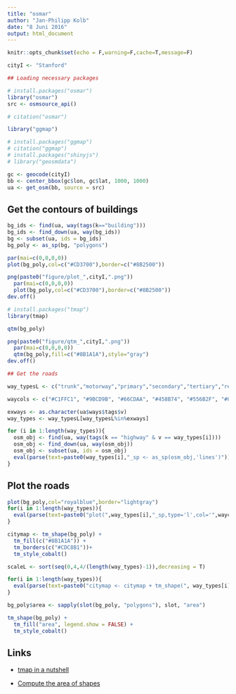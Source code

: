 ```yaml
---
title: "osmar"
author: "Jan-Philipp Kolb"
date: "8 Juni 2016"
output: html_document
---
```


```r
knitr::opts_chunk$set(echo = F,warning=F,cache=T,message=F)
```

```r
cityI <- "Stanford"
```


```r
## Loading necessary packages

# install.packages("osmar")
library("osmar")
src <- osmsource_api()

# citation("osmar")
```


```r
library("ggmap")

# install.packages("ggmap")
# citation("ggmap")
# install.packages("shinyjs")
# library("geosmdata")
```

```r
gc <- geocode(cityI)
bb <- center_bbox(gc$lon, gc$lat, 1000, 1000)
ua <- get_osm(bb, source = src)
```

## Get the contours of buildings

```r
bg_ids <- find(ua, way(tags(k=="building")))
bg_ids <- find_down(ua, way(bg_ids))
bg <- subset(ua, ids = bg_ids)
bg_poly <- as_sp(bg, "polygons")  
```

```r
par(mai=c(0,0,0,0))
plot(bg_poly,col=c("#CD3700"),border=c("#8B2500"))

png(paste0("figure/plot_",cityI,".png"))
  par(mai=c(0,0,0,0))
  plot(bg_poly,col=c("#CD3700"),border=c("#8B2500"))
dev.off()
```


```r
# install.packages("tmap")
library(tmap)

qtm(bg_poly)

png(paste0("figure/qtm_",cityI,".png"))
  par(mai=c(0,0,0,0))
  qtm(bg_poly,fill=c("#8B1A1A"),style="gray")
dev.off()
```


```r
## Get the roads

way_typesL <- c("trunk","motorway","primary","secondary","tertiary","residential","pedestrian")

waycols <- c("#C1FFC1", "#9BCD9B", "#66CDAA", "#458B74", "#556B2F", "#00CD00", "#008B45")

exways <- as.character(ua$ways$tags$v)
way_types <- way_typesL[way_typesL%in%exways]

for (i in 1:length(way_types)){
  osm_obj <- find(ua, way(tags(k == "highway" & v == way_types[i])))
  osm_obj <- find_down(ua, way(osm_obj))
  osm_obj <- subset(ua, ids = osm_obj)
  eval(parse(text=paste0(way_types[i],"_sp <- as_sp(osm_obj,'lines')")))
}
```

## Plot the roads

```r
plot(bg_poly,col="royalblue",border="lightgray")
for(i in 1:length(way_types)){
  eval(parse(text=paste0("plot(",way_types[i],"_sp,type='l',col='",waycols[i],"',add=T)")))
}
```


```r
citymap <- tm_shape(bg_poly) +
  tm_fill(c("#8B1A1A")) +
  tm_borders(c("#CDC8B1"))+
  tm_style_cobalt()

scaleL <- sort(seq(0,4,4/(length(way_types)-1)),decreasing = T)

for(i in 1:length(way_types)){
  eval(parse(text=paste0("citymap <- citymap + tm_shape(", way_types[i],"_sp)+  tm_lines('",waycols[i],"',scale=",scaleL[i],")")))
}
```


```r

bg_poly$area <- sapply(slot(bg_poly, "polygons"), slot, "area")

tm_shape(bg_poly) +
  tm_fill("area", legend.show = FALSE) + 
  tm_style_cobalt()
```


## Links

- [tmap in a nutshell](https://cran.r-project.org/web/packages/tmap/vignettes/tmap-nutshell.html)

- [Compute the area of shapes](https://stat.ethz.ch/pipermail/r-sig-geo/2011-January/010789.html)